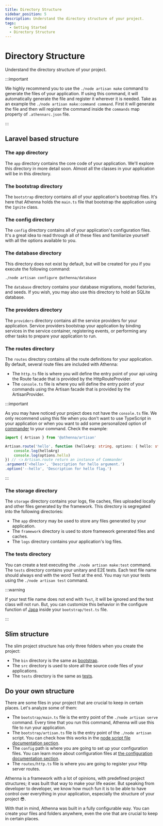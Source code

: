 ```yaml
---
title: Directory Structure
sidebar_position: 5
description: Understand the directory structure of your project.
tags:
  - Getting Started
  - Directory Structure
---
```


# Directory Structure

Understand the directory structure of your project.

:::important

We highly recommend you to use the `./node artisan make`
command to generate the files of your application. If
using this command, it will automatically generate the
file and register it wherever it is needed. Take as an example
the `./node artisan make:command command`. First it will
generate the file and then will register the command inside
the `commands` map property of `.athennarc.json` file.

:::

## Laravel based structure

### The app directory

The `app` directory contains the core code of your application.
We'll explore this directory in more detail soon. Almost all
the classes in your application will be in this directory.

### The bootstrap directory

The `bootstrap` directory contains all of your application's
bootstrap files. It's here that Athenna holds the `main.ts`
file that bootstrap the application using the `Ignite` class.

### The config directory

The `config` directory contains all of your application's
configuration files. It's a great idea to read through all
of these files and familiarize yourself with all the options
available to you.

### The database directory

This directory does not exist by default, but will be created
for you if you execute the following command:

```bash
./node artisan configure @athenna/database
```

The `database` directory contains your database migrations,
model factories, and seeds. If you wish, you may also use
this directory to hold an SQLite database.

### The providers directory

The `providers` directory contains all the service providers
for your application. Service providers bootstrap your
application by binding services in the service container,
registering events, or performing any other tasks to prepare
your application to run.

### The routes directory

The `routes` directory contains all the route definitions
for your application. By default, several route files are
included with Athenna:

- The `http.ts` file is where you will define the entry
point of your api using the Route facade that is provided
by the HttpRouteProvider.
- The `console.ts` file is where you will define the entry
point of your commands using the Artisan facade that is
provided by the ArtisanProvider.

:::important

As you may have noticed your project does not have the
`console.ts` file. We only recommend using this file when
you don't want to use TypeScript in your application or
when you want to add some personalized option of [commander](https://www.npmjs.com/package/commander)
to your command. Check the example:

```typescript
import { Artisan } from '@athenna/artisan'

Artisan.route('hello', function (helloArg: string, options: { hello: string }) {
    console.log(helloArg)
    console.log(options.hello)
}) // 👈 Artisan.route return an instance of Commander
.argument('<hello>', 'Description for hello argument.')
.option('--hello', 'Description for hello flag.')
```

:::

### The storage directory

The `storage` directory contains your logs, file caches,
files uploaded locally and other files generated by the
framework. This directory is segregated into the following
directories:

- The `app` directory may be used to store any files
generated by your application.
- The `framework` directory is used to store framework
generated files and caches.
- The `logs` directory contains your application's log
files.

### The tests directory

You can create a test executing the `./node artisan make:test`
command. The `tests` directory contains your unitary and E2E
tests. Each test file name should always end with the word
Test at the end. You may run your tests using the `./node artisan test`
command.

:::warning

If your test file name does not end with `Test`, it will
be ignored and the test class will not run. But, you can
customize this behavior in the configure function of [Japa](https://japa.dev/docs)
inside your `bootstrap/test.ts` file.

:::

## Slim structure

The slim project structure has only three folders when you
create the project:

- The `bin` directory is the same as [bootstrap](/docs/getting-started/directory-structure#bootstrap).
- The `src` directory is used to store all the source code files of your applications.
- The `tests` directory is the same as [tests](/docs/getting-started/directory-structure#tests).

## Do your own structure

There are some files in your project that are crucial to
keep in certain places. Let's analyze some of them:

- The `bootstrap/main.ts` file is the entry point of the
`./node artisan serve` command. Every time that you run this
command, Athenna will use this file to run your application.
- The `bootstrap/artisan.ts` file is the entry point of the
`./node artisan` script. You can check how this works in the
[node script file documentation section](https://athenna.io/docs/getting-started/node-script-file).
- The `config` path is where you are going to set up your
configuration files. You can learn more about configuration
files at [the configuration documentation section](https://athenna.io/docs/getting-started/configuration).
- The `routes/http.ts` file is where you are going to register
your Http server routes.

Athenna is a framework with a lot of opinions, with predefined
project structures; it was built that way to make your life easier.
But speaking from developer to developer, we know how much fun it
is to be able to have control over everything in your application,
especially the structure of your project 😎.

With that in mind, Athenna was built in a fully configurable
way. You can create your files and folders anywhere, even the
one that are crucial to keep in certain places.
